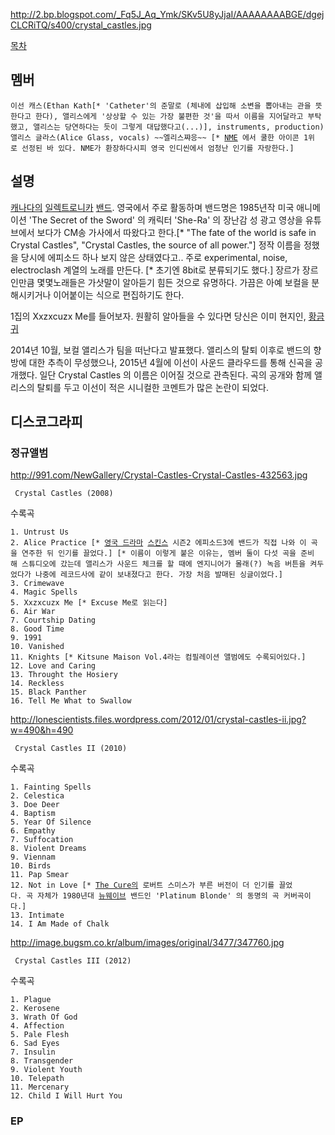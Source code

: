 {{{+2 Crystal Castles}}}

http://2.bp.blogspot.com/_Fq5J_Aq_Ymk/SKv5U8yJjaI/AAAAAAAABGE/dgejCLCRiTQ/s400/crystal_castles.jpg


[[목차]]

== 멤버 ==
 이선 캐스(Ethan Kath[* 'Catheter'의 준말로 (체내에 삽입해 소변을 뽑아내는 관을 뜻한다고 한다), 앨리스에게 '상상할 수 있는 가장 불편한 것'을 따서 이름을 지어달라고 부탁했고, 앨리스는 당연하다는 듯이 그렇게 대답했다고(...)], instruments, production)
 앨리스 글라스(Alice Glass, vocals) ~~엘리스쨔응~~ [* [[NME]] 에서 쿨한 아이콘 1위로 선정된 바 있다. NME가 환장하다시피 영국 인디씬에서 엄청난 인기를 자랑한다.]

== 설명 ==
[[캐나다]]의 [[일렉트로니카]] [[밴드]]. 영국에서 주로 활동하며 밴드명은 1985년작 미국 애니메이션 'The Secret of the Sword' 의 캐릭터 'She-Ra' 의 장난감 성 광고 영상을 유튜브에서 보다가 CM송 가사에서 따왔다고 한다.[* "The fate of the world is safe in Crystal Castles", "Crystal Castles, the source of all power."] 정작 이름을 정했을 당시에 에피소드 하나 보지 않은 상태였다고..
주로  experimental, noise, electroclash 계열의 노래를 만든다. [* 초기엔 8bit로 분류되기도 했다.]
장르가 장르인만큼 몇몇노래들은 가삿말이 알아듣기 힘든 것으로 유명하다. 가끔은 아예 보컬을 분해시키거나 이어붙이는 식으로 편집하기도 한다.

{{{#!html 
<object width="420" height="315"><param name="movie" value="http://www.youtube.com/v/KEJK-MXNLsE?version=3&amp;hl=ko_KR&amp;rel=0"></param><param name="allowFullScreen" value="true"></param><param name="allowscriptaccess" value="always"></param><embed src="http://www.youtube.com/v/KEJK-MXNLsE?version=3&amp;hl=ko_KR&amp;rel=0" type="application/x-shockwave-flash" width="420" height="315" allowscriptaccess="always" allowfullscreen="true"></embed></object>
}}}

1집의 Xxzxcuzx Me를 들어보자. 원활히 알아들을 수 있다면 당신은 이미 현지인, [[황금귀]]


2014년 10월, 보컬 앨리스가 팀을 떠난다고 발표했다. 
앨리스의 탈퇴 이후로 밴드의 향방에 대한 추측이 무성했으나, 2015년 4월에 이선이 사운드 클라우드를 통해 신곡을 공개했다. 일단 Crystal Castles 의 이름은 이어질 것으로 관측된다. 곡의 공개와 함께 앨리스의 탈퇴를 두고 이선이 적은 시니컬한 코멘트가 많은 논란이 되었다.

== 디스코그라피 ==
=== 정규앨범 ===

http://991.com/NewGallery/Crystal-Castles-Crystal-Castles-432563.jpg
  Crystal Castles (2008) 

수록곡
 1. Untrust Us
 2. Alice Practice [* [[영국 드라마]] [[스킨스]] 시즌2 에피소드3에 밴드가 직접 나와 이 곡을 연주한 뒤 인기를 끌었다.] [* 이름이 이렇게 붙은 이유는, 멤버 둘이 다섯 곡을 준비해 스튜디오에 갔는데 앨리스가 사운드 체크를 할 때에 엔지니어가 몰래(?) 녹음 버튼을 켜두었다가 나중에 레코드사에 같이 보내졌다고 한다. 가장 처음 발매된 싱글이었다.]
 3. Crimewave 
 4. Magic Spells 
 5. Xxzxcuzx Me [* Excuse Me로 읽는다]
 6. Air War
 7. Courtship Dating
 8. Good Time
 9. 1991
 10. Vanished
 11. Knights [* Kitsune Maison Vol.4라는 컴필레이션 앨범에도 수록되어있다.]
 12. Love and Caring
 13. Throught the Hosiery
 14. Reckless
 15. Black Panther
 16. Tell Me What to Swallow


http://lonescientists.files.wordpress.com/2012/01/crystal-castles-ii.jpg?w=490&h=490
  Crystal Castles II (2010) 

수록곡
 1. Fainting Spells
 2. Celestica
 3. Doe Deer
 4. Baptism
 5. Year Of Silence
 6. Empathy
 7. Suffocation
 8. Violent Dreams
 9. Viennam
 10. Birds
 11. Pap Smear
 12. Not in Love [* [[The Cure]]의 로버트 스미스가 부른 버전이 더 인기를 끌었다. 곡 자체가 1980년대 [[뉴웨이브]] 밴드인 'Platinum Blonde' 의 동명의 곡 커버곡이다.]
 13. Intimate
 14. I Am Made of Chalk


http://image.bugsm.co.kr/album/images/original/3477/347760.jpg
  Crystal Castles III (2012)

수록곡
 1. Plague
 2. Kerosene
 3. Wrath Of God
 4. Affection
 5. Pale Flesh
 6. Sad Eyes
 7. Insulin
 8. Transgender
 9. Violent Youth
 10. Telepath
 11. Mercenary
 12. Child I Will Hurt You


=== EP ===
